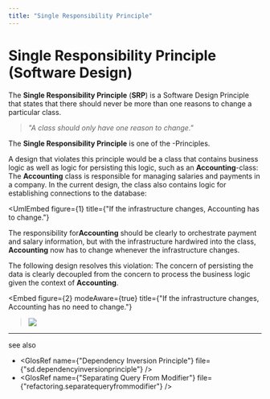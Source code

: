 ```yaml
---
title: "Single Responsibility Principle"
---
```



# Single Responsibility Principle (Software Design)

The **Single Responsibility Principle** (**SRP**) is a Software Design Principle that states that there should never be
more than one reasons to change a particular class.

> _"A class should only have one reason to change."_ <BibRef name="ASD" pp="95" />

The **Single Responsibility Principle** is one of the <GlosRef name="SOLID" file="sd.solid" />-Principles.

A design that violates this principle would be a class that contains business logic as well as logic for persisting
this logic, such as an **Accounting**-class: The **Accounting** class is responsible for managing salaries and payments
in a company. In the current design, the class also contains logic for establishing connections to the database:


<UmlEmbed
    figure={1}
    title={"If the infrastructure changes, Accounting has to change."}
><SRPViolation /></UmlEmbed>

The responsibility for**Accounting** should be clearly to orchestrate payment and salary information, but with the
infrastructure hardwired into the class, **Accounting** now has to change whenever the infrastructure changes.

The following design resolves this violation: The concern of persisting the data is clearly decoupled from the concern
to process the business logic given the context of **Accounting**.


<Embed
    figure={2}
    modeAware={true}
    title={"If the infrastructure changes, Accounting has no need to change."}
><img src={SRPValid} /></Embed>


-----
see also
 - <GlosRef name={"Dependency Inversion Principle"} file={"sd.dependencyinversionprinciple"} />
 - <GlosRef name={"Separating Query From Modifier"} file={"refactoring.separatequeryfrommodifier"} />